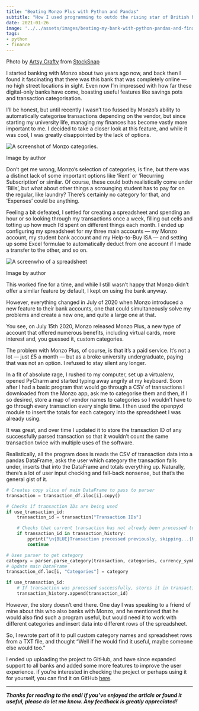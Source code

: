 ```yaml
---
title: "Beating Monzo Plus with Python and Pandas"
subtitle: "How I used programming to outdo the rising star of British banks"
date: 2021-01-26
image: '../../assets/images/beating-my-bank-with-python-pandas-and-financial-planning/image-0.jpg'
tags:
- python
- finance
---
```


Photo by [Artsy Crafty](https://stocksnap.io/author/artsandcrafts) from
[StockSnap](https://stocksnap.io)

I started banking with Monzo about two years ago now, and back then I found it
fascinating that there was this bank that was completely online — no high street
locations in sight. Even now I’m impressed with how far these digital-only banks have
come, boasting useful features like savings pots and transaction categorisation.

I’ll be honest, but until recently I wasn’t too fussed by Monzo’s ability to
automatically categorise transactions depending on the vendor, but since starting my
university life, managing my finances has become vastly more important to me. I decided
to take a closer look at this feature, and while it was cool, I was greatly disappointed
by the lack of options.

<Image src={monzoCategories} alt="A screenshot of Monzo categories." />

Image by author

Don’t get me wrong, Monzo’s selection of categories, is fine, but there was a distinct
lack of some important options like ‘Rent’ or ‘Recurring Subscription’ or similar. Of
course, these could both realistically come under ‘Bills’, but what about other things a
scrounging student has to pay for on the regular, like laundry? There’s certainly no
category for that, and ‘Expenses’ could be anything.

Feeling a bit defeated, I settled for creating a spreadsheet and spending an hour or so
looking through my transactions once a week, filling out cells and totting up how much
I’d spent on different things each month. I ended up configuring my spreadsheet for my
three main accounts — my Monzo account, my student bank account and my Help-to-Buy ISA —
and setting up some Excel formulae to automatically deduct from one account if I made a
transfer to the other, and so on.

<Image src={spreadsheet} alt="A screenwho of a spreadsheet" />

Image by author

This worked fine for a time, and while I still wasn’t happy that Monzo didn’t offer a
similar feature by default, I kept on using the bank anyway.

However, everything changed in July of 2020 when Monzo introduced a new feature to their
bank accounts, one that could simultaneously solve my problems and create a new one, and
quite a large one at that.

You see, on July 15th 2020, Monzo released Monzo Plus, a new type of account that
offered numerous benefits, including virtual cards, more interest and, you guessed it,
custom categories.

The problem with Monzo Plus, of course, is that it’s a paid service. It’s not a lot —
just £5 a month — but as a broke university undergraduate, paying that was not an
option. I refused to stay silent any longer.

In a fit of absolute rage, I rushed to my computer, set up a virtualenv, opened PyCharm
and started typing away angrily at my keyboard. Soon after I had a basic program that
would go through a CSV of transactions I downloaded from the Monzo app, ask me to
categorise them and then, if I so desired, store a map of vendor names to categories so
I wouldn’t have to go through every transaction every single time. I then used the
openpyxl module to insert the totals for each category into the spreadsheet I was
already using.

It was great, and over time I updated it to store the transaction ID of any successfully
parsed transaction so that it wouldn’t count the same transaction twice with multiple
uses of the software.

Realistically, all the program does is reads the CSV of transaction data into a pandas
DataFrame, asks the user which category the transaction falls under, inserts that into
the DataFrame and totals everything up. Naturally, there’s a lot of user input checking
and fall-back nonsense, but that’s the general gist of it.

```python
# Creates copy slice of main DataFrame to pass to parser
transaction = transaction_df.iloc[i].copy()

# Checks if transaction IDs are being used
if use_transaction_id:
    transaction_id = transaction["Transaction IDs"]

    # Checks that current transaction has not already been processed to avoid incorrect output to final spreadsheet
    if transaction_id in transaction_history:
        pprint("\n{BLUE}Transaction processed previously, skipping...{RESET}")
        continue

# Uses parser to get category
category = parser.parse_category(transaction, categories, currency_symbol)
# Update main DataFrame
transaction_df.loc[i, "Categories"] = category

if use_transaction_id:
    # If transaction was processed successfully, stores it in transaction history
    transaction_history.append(transaction_id)
```

However, the story doesn’t end there. One day I was speaking to a friend of mine about
this who also banks with Monzo, and he mentioned that he would also find such a program
useful, but would need it to work with different categories and insert data into
different rows of the spreadsheet.

So, I rewrote part of it to pull custom category names and spreadsheet rows from a TXT
file, and thought “Well if he would find it useful, maybe someone else would too.”

I ended up uploading the project to GitHub, and have since expanded support to all banks
and added some more features to improve the user experience. if you’re interested in
checking the project or perhaps using it for yourself, you can find it on GitHub
[here](https://github.com/isaacharrisholt/vorn-finance-tracker).

---

**_Thanks for reading to the end! If you’ve enjoyed the article or found it useful,
please do let me know. Any feedback is greatly appreciated!_**

